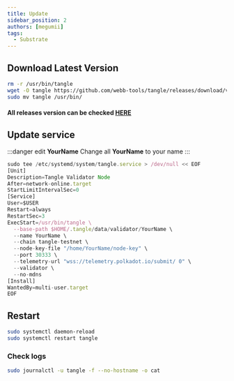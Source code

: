 ```yaml
---
title: Update
sidebar_position: 2
authors: [megumii]
tags:
  - Substrate
---
```


## Download Latest Version

```bash
rm -r /usr/bin/tangle
wget -O tangle https://github.com/webb-tools/tangle/releases/download/v5.0.0/tangle-standalone-linux-amd64 && chmod +x tangle
sudo mv tangle /usr/bin/
```

#### All releases version can be checked [HERE](https://github.com/webb-tools/tangle/releases)

## Update service

:::danger edit **YourName**
Change all **YourName** to your name
:::

```ts title="tangle.service"
sudo tee /etc/systemd/system/tangle.service > /dev/null << EOF
[Unit]
Description=Tangle Validator Node
After=network-online.target
StartLimitIntervalSec=0
[Service]
User=$USER
Restart=always
RestartSec=3
ExecStart=/usr/bin/tangle \
  --base-path $HOME/.tangle/data/validator/YourName \
  --name YourName \
  --chain tangle-testnet \
  --node-key-file "/home/YourName/node-key" \
  --port 30333 \
  --telemetry-url "wss://telemetry.polkadot.io/submit/ 0" \
  --validator \
  --no-mdns
[Install]
WantedBy=multi-user.target
EOF
```

## Restart

```bash
sudo systemctl daemon-reload
sudo systemctl restart tangle
```

### Check logs 

```bash
sudo journalctl -u tangle -f --no-hostname -o cat
```
